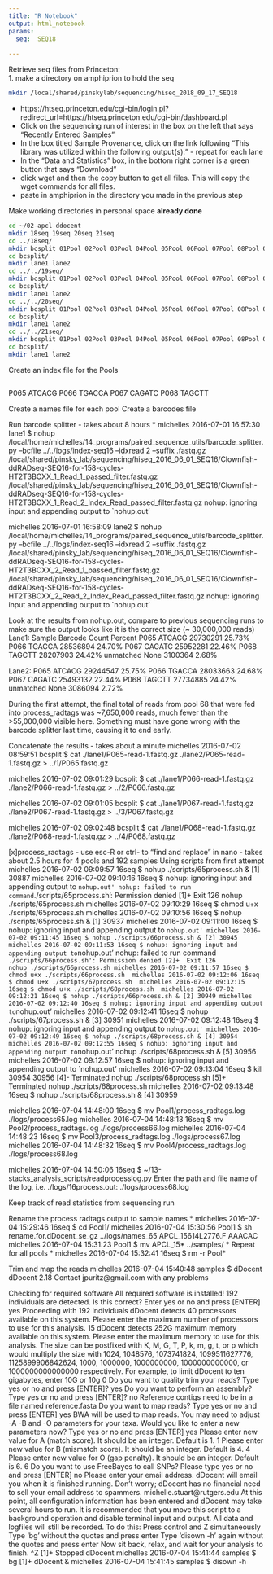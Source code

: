 ```yaml
---
title: "R Notebook"
output: html_notebook
params:
  seq:  SEQ18
  
---
```


Retrieve seq files from Princeton:  
1. make a directory on amphiprion to hold the seq
```bash
mkdir /local/shared/pinskylab/sequencing/hiseq_2018_09_17_SEQ18
```

* https://htseq.princeton.edu/cgi-bin/login.pl?redirect_url=https://htseq.princeton.edu/cgi-bin/dashboard.pl
* Click on the sequencing run of interest in the box on the left that says “Recently Entered Samples"
* In the box titled Sample Provenance, click on the link following "This library was utilized within the following output(s):” - repeat for each lane
* In the “Data and Statistics” box, in the bottom right corner is a green button that says “Download"
* click wget and then the copy button to get all files.  This will copy the wget commands for all files.
* paste in amphiprion in the directory you made in the previous step

Make working directories in personal space **already done**
```bash
cd ~/02-apcl-ddocent
mkdir 18seq 19seq 20seq 21seq
cd ../18seq/ 
mkdir bcsplit 01Pool 02Pool 03Pool 04Pool 05Pool 06Pool 07Pool 08Pool 09Pool 10Pool 11Pool 12Pool logs samples scripts
cd bcsplit/
mkdir lane1 lane2
cd ../../19seq/
mkdir bcsplit 01Pool 02Pool 03Pool 04Pool 05Pool 06Pool 07Pool 08Pool 09Pool 10Pool 11Pool 12Pool logs samples scripts
cd bcsplit/
mkdir lane1 lane2
cd ../../20seq/
mkdir bcsplit 01Pool 02Pool 03Pool 04Pool 05Pool 06Pool 07Pool 08Pool 09Pool 10Pool 11Pool 12Pool logs samples scripts
cd bcsplit/
mkdir lane1 lane2
cd ../../21seq/
mkdir bcsplit 01Pool 02Pool 03Pool 04Pool 05Pool 06Pool 07Pool 08Pool 09Pool 10Pool 11Pool 12Pool logs samples scripts
cd bcsplit/
mkdir lane1 lane2
```
Create an index file for the Pools
```r

```



P065	ATCACG
P066	TGACCA
P067	CAGATC
P068	TAGCTT


Create a names file for each pool
Create a barcodes file

Run barcode splitter - takes about 8 hours
* michelles 2016-07-01 16:57:30 lane1 $ nohup /local/home/michelles/14_programs/paired_sequence_utils/barcode_splitter.py --bcfile ../../logs/index-seq16 --idxread 2 --suffix .fastq.gz /local/shared/pinsky_lab/sequencing/hiseq_2016_06_01_SEQ16/Clownfish-ddRADseq-SEQ16-for-158-cycles-HT2T3BCXX_1_Read_1_passed_filter.fastq.gz /local/shared/pinsky_lab/sequencing/hiseq_2016_06_01_SEQ16/Clownfish-ddRADseq-SEQ16-for-158-cycles-HT2T3BCXX_1_Read_2_Index_Read_passed_filter.fastq.gz 
nohup: ignoring input and appending output to `nohup.out'

michelles 2016-07-01 16:58:09 lane2 $ nohup /local/home/michelles/14_programs/paired_sequence_utils/barcode_splitter.py --bcfile ../../logs/index-seq16 --idxread 2 --suffix .fastq.gz /local/shared/pinsky_lab/sequencing/hiseq_2016_06_01_SEQ16/Clownfish-ddRADseq-SEQ16-for-158-cycles-HT2T3BCXX_2_Read_1_passed_filter.fastq.gz /local/shared/pinsky_lab/sequencing/hiseq_2016_06_01_SEQ16/Clownfish-ddRADseq-SEQ16-for-158-cycles-HT2T3BCXX_2_Read_2_Index_Read_passed_filter.fastq.gz 
nohup: ignoring input and appending output to `nohup.out'

 Look at the results from nohup.out, compare to previous sequencing runs to make sure the output looks like it is the correct size (~ 30,000,000 reads)
Lane1:
Sample  Barcode Count   Percent
P065    ATCACG  29730291        25.73%
P066    TGACCA  28536894        24.70%
P067    CAGATC  25952281        22.46%
P068    TAGCTT  28207903        24.42%
unmatched       None    3100364 2.68%

Lane2:
P065    ATCACG  29244547        25.75%
P066    TGACCA  28033663        24.68%
P067    CAGATC  25493132        22.44%
P068    TAGCTT  27734885        24.42%
unmatched       None    3086094 2.72%

During the first attempt, the final total of reads from pool 68 that were fed into process_radtags was ~7,650,000 reads, much fewer than the >55,000,000 visible here.  Something must have gone wrong with the barcode splitter last time, causing it to end early.

Concatenate the results - takes about a minute
michelles 2016-07-02 08:59:51 bcsplit $ cat ./lane1/P065-read-1.fastq.gz ./lane2/P065-read-1.fastq.gz > ../1/P065.fastq.gz

michelles 2016-07-02 09:01:29 bcsplit $ cat ./lane1/P066-read-1.fastq.gz ./lane2/P066-read-1.fastq.gz > ../2/P066.fastq.gz

michelles 2016-07-02 09:01:05 bcsplit $ cat ./lane1/P067-read-1.fastq.gz ./lane2/P067-read-1.fastq.gz > ../3/P067.fastq.gz

michelles 2016-07-02 09:02:48 bcsplit $ cat ./lane1/P068-read-1.fastq.gz ./lane2/P068-read-1.fastq.gz > ../4/P068.fastq.gz

[x]process_radtags - use esc-R or ctrl-\ to "find and replace" in nano - takes about 2.5 hours for 4 pools and 192 samples
Using scripts from first attempt
michelles 2016-07-02 09:09:57 16seq $ nohup ./scripts/65process.sh &
[1] 30887
michelles 2016-07-02 09:10:16 16seq $ nohup: ignoring input and appending output to `nohup.out'
nohup: failed to run command `./scripts/65process.sh': Permission denied
[1]+  Exit 126                nohup ./scripts/65process.sh
michelles 2016-07-02 09:10:29 16seq $ chmod u+x ./scripts/65process.sh
 michelles 2016-07-02 09:10:56 16seq $ nohup ./scripts/65process.sh &
[1] 30937
michelles 2016-07-02 09:11:00 16seq $ nohup: ignoring input and appending output to `nohup.out'
michelles 2016-07-02 09:11:45 16seq $ nohup ./scripts/66process.sh &
[2] 30945
michelles 2016-07-02 09:11:53 16seq $ nohup: ignoring input and appending output to `nohup.out'
nohup: failed to run command `./scripts/66process.sh': Permission denied
[2]+  Exit 126                nohup ./scripts/66process.sh
michelles 2016-07-02 09:11:57 16seq $ chmod u+x ./scripts/66process.sh
 michelles 2016-07-02 09:12:06 16seq $ chmod u+x ./scripts/67process.sh
 michelles 2016-07-02 09:12:15 16seq $ chmod u+x ./scripts/68process.sh
 michelles 2016-07-02 09:12:21 16seq $ nohup ./scripts/66process.sh &
[2] 30949
michelles 2016-07-02 09:12:40 16seq $ nohup: ignoring input and appending output to `nohup.out'
michelles 2016-07-02 09:12:41 16seq $ nohup ./scripts/67process.sh &
[3] 30951
michelles 2016-07-02 09:12:48 16seq $ nohup: ignoring input and appending output to `nohup.out'
michelles 2016-07-02 09:12:49 16seq $ nohup ./scripts/68process.sh &
[4] 30954
michelles 2016-07-02 09:12:55 16seq $ nohup: ignoring input and appending output to `nohup.out'
nohup ./scripts/68process.sh &
[5] 30956
michelles 2016-07-02 09:12:57 16seq $ nohup: ignoring input and appending output to `nohup.out'
michelles 2016-07-02 09:13:04 16seq $ kill 30954 30956
[4]-  Terminated              nohup ./scripts/68process.sh
[5]+  Terminated              nohup ./scripts/68process.sh
michelles 2016-07-02 09:13:48 16seq $ nohup ./scripts/68process.sh &
[4] 30959

michelles 2016-07-04 14:48:00 16seq $ mv Pool1/process_radtags.log ./logs/process65.log
michelles 2016-07-04 14:48:13 16seq $ mv Pool2/process_radtags.log ./logs/process66.log
michelles 2016-07-04 14:48:23 16seq $ mv Pool3/process_radtags.log ./logs/process67.log
michelles 2016-07-04 14:48:32 16seq $ mv Pool4/process_radtags.log ./logs/process68.log

michelles 2016-07-04 14:50:06 16seq $ ~/13-stacks_analysis_scripts/readprocesslog.py
Enter the path and file name of the log, i.e. ./logs/16process.out: ./logs/process68.log

Keep track of read statistics from sequencing run

Rename the process radtags output to sample names
* michelles 2016-07-04 15:29:46 16seq $ cd Pool1/
michelles 2016-07-04 15:30:56 Pool1 $ sh rename.for.dDocent_se_gz ../logs/names_65
APCL_15614L2776.F
AAACAC
michelles 2016-07-04 15:31:23 Pool1 $ mv APCL_15* ../samples/
* Repeat for all pools
* michelles 2016-07-04 15:32:41 16seq $ rm -r Pool*

Trim and map the reads
michelles 2016-07-04 15:40:48 samples $ dDocent
dDocent 2.18
Contact jpuritz@gmail.com with any problems
 
Checking for required software
All required software is installed!
192 individuals are detected. Is this correct? Enter yes or no and press [ENTER]
yes
Proceeding with 192 individuals
dDocent detects 40 processors available on this system.
Please enter the maximum number of processors to use for this analysis.
15
dDocent detects 252G maximum memory available on this system.
Please enter the maximum memory to use for this analysis. The size can be postfixed with
K, M, G, T, P, k, m, g, t, or p which would multiply the size with 1024, 1048576, 1073741824,
1099511627776, 1125899906842624, 1000, 1000000, 1000000000, 1000000000000, or 1000000000000000 respectively.
For example, to limit dDocent to ten gigabytes, enter 10G or 10g
0
Do you want to quality trim your reads?
Type yes or no and press [ENTER]?
yes
Do you want to perform an assembly?
Type yes or no and press [ENTER]?
no
Reference contigs need to be in a file named reference.fasta
Do you want to map reads?  Type yes or no and press [ENTER]
yes
BWA will be used to map reads.  You may need to adjust -A -B and -O parameters for your taxa.
Would you like to enter a new parameters now? Type yes or no and press [ENTER]
yes
Please enter new value for A (match score).  It should be an integer.  Default is 1.
1
Please enter new value for B (mismatch score).  It should be an integer.  Default is 4.
4
Please enter new value for O (gap penalty).  It should be an integer.  Default is 6.
6
Do you want to use FreeBayes to call SNPs?  Please type yes or no and press [ENTER]
no
Please enter your email address.  dDocent will email you when it is finished running.
Don't worry; dDocent has no financial need to sell your email address to spammers.
michelle.stuart@rutgers.edu
At this point, all configuration information has been entered and dDocent may take several hours to run.
It is recommended that you move this script to a background operation and disable terminal input and output.
All data and logfiles will still be recorded.
To do this:
Press control and Z simultaneously
Type 'bg' without the quotes and press enter
Type 'disown -h' again without the quotes and press enter
Now sit back, relax, and wait for your analysis to finish.
^Z
[1]+  Stopped                 dDocent
michelles 2016-07-04 15:41:44 samples $ bg
[1]+ dDocent &
michelles 2016-07-04 15:41:45 samples $ disown -h
